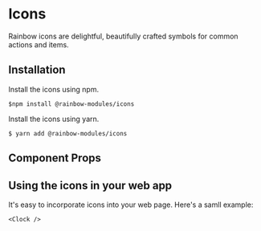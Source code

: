 
<Meta title="Icons" />

# Icons

Rainbow icons are delightful, beautifully crafted symbols for common actions and items.

## Installation

Install the icons using npm.

```
$npm install @rainbow-modules/icons

```

Install the icons using yarn.

```
$ yarn add @rainbow-modules/icons

```

## Component Props

<Props of={Done} />

## Using the icons in your web app

It's easy to incorporate icons into your web page. Here's a samll example:

```
<Clock />

```

<RainbowIconsSearch />
